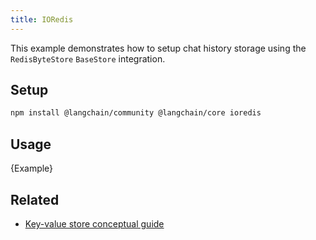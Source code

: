 ```yaml
---
title: IORedis
---
```


This example demonstrates how to setup chat history storage using the `RedisByteStore` `BaseStore` integration.

## Setup

```bash npm2yarn
npm install @langchain/community @langchain/core ioredis
```

## Usage


<CodeBlock language="typescript">{Example}</CodeBlock>

## Related

- [Key-value store conceptual guide](/oss/concepts/key_value_stores)
